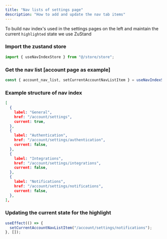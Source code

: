 ```yaml
---
title: "Nav lists of settings page"
description: "How to add and update the nav tab items"
---
```


To build nav index's used in the settings pages on the left and maintain the current `highlighted` state we use ZuStand

### Import the zustand store
```ts
import { useNavIndexStore } from "@/store/store";
```

### Get the nav list [account page as example]
```ts
const { account_nav_list, setCurrentAccountNavListItem } = useNavIndexStore();
```

### Example structure of nav index
```json
[
  {
    label: "General",
    href: "/account/settings",
    current: true,
  },
  {
    label: "Authentication",
    href: "/account/settings/authentication",
    current: false,
  },
  {
    label: "Integrations",
    href: "/account/settings/integrations",
    current: false,
  },
  {
    label: "Notifications",
    href: "/account/settings/notifications",
    current: false,
  },
],
```

### Updating the current state for the highlight
```ts
useEffect(() => {
  setCurrentAccountNavListItem("/account/settings/notifications");
}, []);
```

